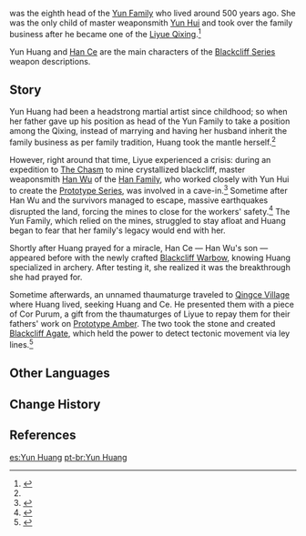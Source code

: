 {{Character Infobox
|type             = Mentioned
|deceased         = Past
|name             = Yun Huang
|affiliation      = Yun Family
|region           = Liyue
|ancestry         = Yun Family
|father           = Yun Hui
}}
{{Lang|'''Yun Huang'''|zh=云凰|zh_rm=Yún Huáng}} was the eighth head of the [[Yun Family]] who lived around 500 years ago. She was the only child of master weaponsmith [[Yun Hui]] and took over the family business after he became one of the [[Liyue Qixing]].<ref name="BCW">{{Ref/Weapon|Blackcliff Warbow}}</ref>

Yun Huang and [[Han Ce]] are the main characters of the [[Blackcliff Series]] weapon descriptions.

==Story==
Yun Huang had been a headstrong martial artist since childhood; so when her father gave up his position as head of the Yun Family to take a position among the Qixing, instead of marrying and having her husband inherit the family business as per family tradition, Huang took the mantle herself.<ref name="BCW" />

However, right around that time, Liyue experienced a crisis: during an expedition to [[The Chasm (Subregion)|The Chasm]] to mine crystallized blackcliff, master weaponsmith [[Han Wu]] of the [[Han Family]], who worked closely with Yun Hui to create the [[Prototype Series]], was involved in a cave-in.<ref>{{Ref/Weapon|Blackcliff Longsword}}</ref> Sometime after Han Wu and the survivors managed to escape, massive earthquakes disrupted the land, forcing the mines to close for the workers' safety.<ref>{{Ref/Weapon|Blackcliff Slasher}}</ref> The Yun Family, which relied on the mines, struggled to stay afloat and Huang began to fear that her family's legacy would end with her.

Shortly after Huang prayed for a miracle, Han Ce &mdash; Han Wu's son &mdash; appeared before with the newly crafted [[Blackcliff Warbow]], knowing Huang specialized in archery. After testing it, she realized it was the breakthrough she had prayed for.

Sometime afterwards, an unnamed thaumaturge traveled to [[Qingce Village]] where Huang lived, seeking Huang and Ce. He presented them with a piece of Cor Purum, a gift from the thaumaturges of Liyue to repay them for their fathers' work on [[Prototype Amber]]. The two took the stone and created [[Blackcliff Agate]], which held the power to detect tectonic movement via ley lines.<ref>{{Ref/Weapon|Blackcliff Agate}}</ref>

==Other Languages==
{{Other Languages
|default_hidden = 1
|en      = Yun Huang
|zhs     = 云凰
|zhs_rm  = Yún Huáng
|zht     = 雲凰
|zht_rm  = Yún Huáng
|ja      = 雲凰
|ja_rm   = Un Kou{{Assumed}}
|ko      = {{tt|운황|雲凰}}
|ko_rm   = Un Hwang
|es      = Yun Huang
|fr      = Phénix
|ru      = Юнь Хуан
|th      = Yun Huang
|vi      = Yun Huang
|de      = Yun Huang
|id      = Yun Huang
|pt      = Yun Huang
|tr      = Yun Huang
|it      = Yun Huang
}}

==Change History==
{{Change History|introduced=1.0}}

==References==
{{Reflist}}

[[es:Yun Huang]]
[[pt-br:Yun Huang]]